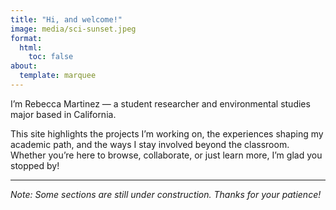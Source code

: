 ```yaml
---
title: "Hi, and welcome!"
image: media/sci-sunset.jpeg
format:
  html:
    toc: false
about:
  template: marquee
---
```


I’m Rebecca Martinez — a student researcher and environmental studies major based in California. 

This site highlights the projects I’m working on, the experiences shaping my academic path, and the ways I stay involved beyond the classroom. Whether you’re here to browse, collaborate, or just learn more, I’m glad you stopped by!


---









*Note: Some sections are still under construction. Thanks for your patience!*



